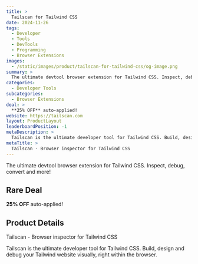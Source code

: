 ```yaml
---
title: >
  Tailscan for Tailwind CSS
date: 2024-11-26
tags:
  - Developer
  - Tools
  - DevTools
  - Programming
  - Browser Extensions
images:
  - /static/images/product/tailscan-for-tailwind-css/og-image.png
summary: >
  The ultimate devtool browser extension for Tailwind CSS. Inspect, debug, convert and more!
categories:
  - Developer Tools
subcategories:
  - Browser Extensions
deal: >
  **25% OFF** auto-applied!
website: https://tailscan.com
layout: ProductLayout
leaderboardPosition: -1
metaDescription: >
  Tailscan is the ultimate developer tool for Tailwind CSS. Build, design and debug your Tailwind website visually, right within the browser.
metaTitle: >
  Tailscan - Browser inspector for Tailwind CSS
---
```

The ultimate devtool browser extension for Tailwind CSS. Inspect, debug, convert and more!

## Rare Deal

**25% OFF** auto-applied!

## Product Details

Tailscan - Browser inspector for Tailwind CSS

Tailscan is the ultimate developer tool for Tailwind CSS. Build, design and debug your Tailwind website visually, right within the browser.
